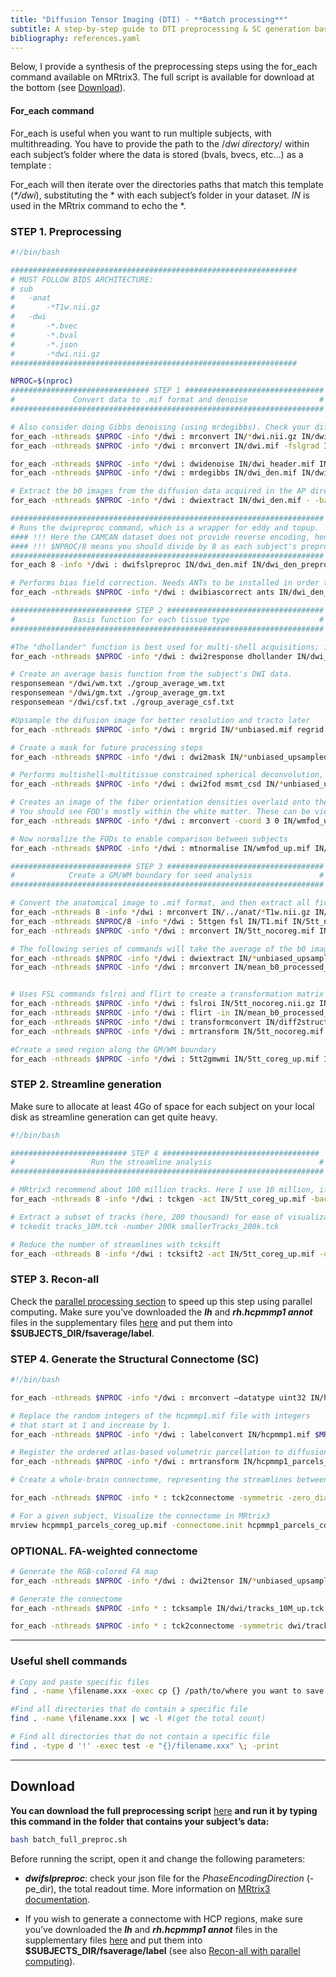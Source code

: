 ```yaml
---
title: "Diffusion Tensor Imaging (DTI) - **Batch processing**"
subtitle: A step-by-step guide to DTI preprocessing & SC generation based on MRtrix3
bibliography: references.yaml
---
```


Below, I provide a synthesis of the preprocessing steps using the for_each command available on MRtrix3. The full script is available for download at the bottom (see [Download]).

#### For_each command

For_each is useful when you want to run multiple subjects, with multithreading. You have to provide the path to the /*dwi directory*/ within each subject's folder where the data is stored (bvals, bvecs, etc...) as a template :

For_each will then iterate over the directories paths that match this template (*\*/dwi*), substituting the \* with each subject's folder in your dataset. *IN* is used in the MRtrix command to echo the \*.

### STEP 1. Preprocessing

``` bash
#!/bin/bash

################################################################
# MUST FOLLOW BIDS ARCHITECTURE:
# sub
#   -anat
#       -*T1w.nii.gz
#   -dwi
#       -*.bvec
#       -*.bval
#       -*.json
#       -*dwi.nii.gz
################################################################

NPROC=$(nproc)
############################### STEP 1 ###############################
#             Convert data to .mif format and denoise                #
######################################################################

# Also consider doing Gibbs denoising (using mrdegibbs). Check your diffusion data for ringing artifacts before deciding whether to use it
for_each -nthreads $NPROC -info */dwi : mrconvert IN/*dwi.nii.gz IN/dwi.mif 
for_each -nthreads $NPROC -info */dwi : mrconvert IN/dwi.mif -fslgrad IN/*.bvec IN/*.bval IN/dwi_header.mif 

for_each -nthreads $NPROC -info */dwi : dwidenoise IN/dwi_header.mif IN/dwi_den.mif -noise IN/noise.mif 
for_each -nthreads $NPROC -info */dwi : mrdegibbs IN/dwi_den.mif IN/dwi_den_unr.mif 

# Extract the b0 images from the diffusion data acquired in the AP direction
for_each -nthreads $NPROC -info */dwi : dwiextract IN/dwi_den.mif - -bzero \| mrmath - mean IN/mean_b0_AP.mif -axis 3 

######################################################################
# Runs the dwipreproc command, which is a wrapper for eddy and topup.
#### !!! Here the CAMCAN dataset does not provide reverse encoding, hence -rpe_none !!! ####
#### !!! $NPROC/8 means you should divide by 8 as each subject's preprocessing will be performed by 8 threads already (see at the end of the line) #### !!!
######################################################################
for_each 8 -info */dwi : dwifslpreproc IN/dwi_den.mif IN/dwi_den_preproc.mif -pe_dir AP -rpe_none -readout_time 0.0342002 -eddy_options " --slm=linear --data_is_shelled"  -nthreads 8

# Performs bias field correction. Needs ANTs to be installed in order to use the "ants" option (use "fsl" otherwise)
for_each -nthreads $NPROC -info */dwi : dwibiascorrect ants IN/dwi_den_preproc.mif IN/dwi_den_preproc_unbiased.mif -bias IN/bias.mif 

########################### STEP 2 ###################################
#             Basis function for each tissue type                    #
######################################################################

#The "dhollander" function is best used for multi-shell acquisitions; it will estimate different basis functions for each tissue type. For single-shell acquisition, use the "tournier" function instead
for_each -nthreads $NPROC -info */dwi : dwi2response dhollander IN/dwi_den_preproc_unbiased.mif IN/wm.txt IN/gm.txt IN/csf.txt -voxels IN/voxels.mif 

# Create an average basis function from the subject's DWI data. 
responsemean */dwi/wm.txt ./group_average_wm.txt
responsemean */dwi/gm.txt ./group_average_gm.txt
responsemean */dwi/csf.txt ./group_average_csf.txt

#Upsample the difusion image for better resolution and tracto later
for_each -nthreads $NPROC -info */dwi : mrgrid IN/*unbiased.mif regrid -vox 1.5 IN/dwi_unbiased_upsampled.mif

# Create a mask for future processing steps
for_each -nthreads $NPROC -info */dwi : dwi2mask IN/*unbiased_upsampled.mif IN/mask_up.mif

# Performs multishell-multitissue constrained spherical deconvolution, using the basis functions estimated above
for_each -nthreads $NPROC -info */dwi : dwi2fod msmt_csd IN/*unbiased_upsampled.mif -mask IN/mask_up.mif group_average_wm.txt IN/wmfod_up.mif group_average_gm.txt IN/gmfod_up.mif group_average_csf.txt IN/csffod_up.mif 

# Creates an image of the fiber orientation densities overlaid onto the estimated tissues (Blue=WM; Green=GM; Red=CSF)
# You should see FOD's mostly within the white matter. These can be viewed later with the command "mrview vf.mif -odf.load_sh wmfod.mif"
for_each -nthreads $NPROC -info */dwi : mrconvert -coord 3 0 IN/wmfod_up.mif - \| mrcat IN/csffod_up.mif IN/gmfod_up.mif - IN/vf_up.mif 

# Now normalize the FODs to enable comparison between subjects
for_each -nthreads $NPROC -info */dwi : mtnormalise IN/wmfod_up.mif IN/wmfod_norm_up.mif IN/gmfod_up.mif IN/gmfod_norm_up.mif IN/csffod_up.mif IN/csffod_norm_up.mif -mask IN/mask_up.mif 

########################### STEP 3 ###################################
#            Create a GM/WM boundary for seed analysis               #
######################################################################

# Convert the anatomical image to .mif format, and then extract all five tissue catagories (1=GM; 2=Subcortical GM; 3=WM; 4=CSF; 5=Pathological tissue)
for_each -nthreads 8 -info */dwi : mrconvert IN/../anat/*T1w.nii.gz IN/T1.mif 
for_each -nthreads $NPROC/8 -info */dwi : 5ttgen fsl IN/T1.mif IN/5tt_nocoreg.mif -nthreads 8 
for_each -nthreads $NPROC -info */dwi : mrconvert IN/5tt_nocoreg.mif IN/5tt_nocoreg.nii.gz

# The following series of commands will take the average of the b0 images (which have the best contrast), convert them to NIFTI format, and use it for coregistration.
for_each -nthreads $NPROC -info */dwi : dwiextract IN/*unbiased_upsampled.mif - -bzero \| mrmath - mean IN/mean_b0_processed_up.mif -axis 3 
for_each -nthreads $NPROC -info */dwi : mrconvert IN/mean_b0_processed_up.mif IN/mean_b0_processed_up.nii.gz 


# Uses FSL commands fslroi and flirt to create a transformation matrix for regisitration between the tissue map and the b0 images
for_each -nthreads $NPROC -info */dwi : fslroi IN/5tt_nocoreg.nii.gz IN/5tt_vol0.nii.gz 0 1 #Extract the first volume of the 5tt dataset (since flirt can only use 3D images, not 4D images)
for_each -nthreads $NPROC -info */dwi : flirt -in IN/mean_b0_processed_up.nii.gz -ref IN/5tt_vol0.nii.gz -interp nearestneighbour -dof 6 -omat IN/diff2struct_fsl_up.mat
for_each -nthreads $NPROC -info */dwi : transformconvert IN/diff2struct_fsl_up.mat IN/mean_b0_processed_up.nii.gz IN/5tt_nocoreg.nii.gz flirt_import IN/diff2struct_mrtrix_up.txt 
for_each -nthreads $NPROC -info */dwi : mrtransform IN/5tt_nocoreg.mif -linear IN/diff2struct_mrtrix_up.txt -inverse IN/5tt_coreg_up.mif 

#Create a seed region along the GM/WM boundary
for_each -nthreads $NPROC -info */dwi : 5tt2gmwmi IN/5tt_coreg_up.mif IN/gmwmSeed_coreg_up.mif
```

### STEP 2. Streamline generation

Make sure to allocate at least 4Go of space for each subject on your local disk as streamline generation can get quite heavy.

``` bash
#!/bin/bash

########################## STEP 4 ###################################
#                 Run the streamline analysis                        #
######################################################################

# MRtrix3 recommend about 100 million tracks. Here I use 10 million, if only to save time. Read their papers and then make a decision
for_each -nthreads 8 -info */dwi : tckgen -act IN/5tt_coreg_up.mif -backtrack -seed_gmwmi IN/gmwmSeed_coreg_up.mif -nthreads 8 -maxlength 250 -cutoff 0.06 -select 10000k IN/wmfod_norm_up.mif IN/tracks_10M_up.tck 

# Extract a subset of tracks (here, 200 thousand) for ease of visualization
# tckedit tracks_10M.tck -number 200k smallerTracks_200k.tck

# Reduce the number of streamlines with tcksift
for_each -nthreads 8 -info */dwi : tcksift2 -act IN/5tt_coreg_up.mif -out_mu IN/sift_mu_up.txt -out_coeffs IN/sift_coeffs_up.txt -nthreads 8 IN/tracks_10M_up.tck IN/wmfod_norm_up.mif IN/sift_1M_up.txt 
```

### STEP 3. Recon-all

Check the [parallel processing section](parallel.qmd) to speed up this step using parallel computing**.** Make sure you've downloaded the ***lh*** and ***rh.hcpmmp1 annot*** files in the supplementary files [here](https://osf.io/fkyht/#!) and put them into **\$SUBJECTS_DIR/fsaverage/label**.

### STEP 4. Generate the Structural Connectome (SC)

``` bash
#!/bin/bash

for_each -nthreads $NPROC -info */dwi : mrconvert –datatype uint32 IN/hcpmmp1.mgz  IN/hcpmmp1.mif 

# Replace the random integers of the hcpmmp1.mif file with integers
# that start at 1 and increase by 1.
for_each -nthreads $NPROC -info */dwi : labelconvert IN/hcpmmp1.mif $MRtrix3/labelconvert/hcpmmp1_original.txt $MRtrix3/labelconvert/hcpmmp1_ordered.txt IN/hcpmmp1_parcels_nocoreg.mif 

# Register the ordered atlas-based volumetric parcellation to diffusion space.
for_each -nthreads $NPROC -info */dwi : mrtransform IN/hcpmmp1_parcels_nocoreg.mif –linear IN/diff2struct_mrtrix_up.txt –inverse –datatype uint32 IN/hcpmmp1_parcels_coreg_up.mif 

# Create a whole-brain connectome, representing the streamlines between each parcellation pair in the atlas (in this case, 379x379). The "symmetric" option will make the lower diagonal the same as the upper diagonal, and the "scale_invnodevol" option will scale the connectome by the inverse of the size of the node

for_each -nthreads $NPROC -info * : tck2connectome -symmetric -zero_diagonal -scale_invnodevol -tck_weights_in IN/dwi/sift_1M_up.txt IN/dwi/tracks_10M_up.tck IN/dwi/hcpmmp1_parcels_coreg_up.mif IN/dwi/IN_hcpmmp1_parcels_coreg_up.csv -out_assignment IN/dwi/assignments_IN_hcpmmp1_parcels_coreg_up.csv 

# For a given subject, Visualize the connectome in MRtrix3
mrview hcpmmp1_parcels_coreg_up.mif -connectome.init hcpmmp1_parcels_coreg_up.mif -connectome.load sub*_up.csv
```

### OPTIONAL. FA-weighted connectome

``` bash
# Generate the RGB-colored FA map
for_each -nthreads $NPROC -info */dwi : dwi2tensor IN/*unbiased_upsampled.mif - \| tensor2metric - -fa - \| mrcalc - -abs IN/FA_up.mif

# Generate the connectome
for_each -nthreads $NPROC -info * : tcksample IN/dwi/tracks_10M_up.tck IN/dwi/FA_up.mif IN/dwi/IN_mean_FA_per_streamline_up.csv -stat_tck mean

for_each -nthreads $NPROC -info * : tck2connectome -symmetric dwi/tracks_10M_up.tck -tck_weights_in dwi/sift_1M_up.txt dwi/hcpmmp1_parcels_coreg_up.mif dwi/IN_mean_FA_connectome_up.csv -scale_file dwi/IN_mean_FA_per_streamline_up.csv -stat_edge mean
```

------------------------------------------------------------------------

### Useful shell commands

``` bash
# Copy and paste specific files 
find . -name \filename.xxx -exec cp {} /path/to/where you want to save the SC \;  

#Find all directories that do contain a specific file 
find . -name \filename.xxx | wc -l #(get the total count)  

# Find all directories that do not contain a specific file 
find . -type d '!' -exec test -e "{}/filename.xxx" \; -print
```

------------------------------------------------------------------------

## Download

**You can download the full preprocessing script** [here](https://github.com/ClementGuichet/clementguichet.github.io/blob/main/content/downloads/batch_full_preproc.sh) **and run it by typing this command in the folder that contains your subject's data:**

``` bash
bash batch_full_preproc.sh
```

Before running the script, open it and change the following parameters:

-   ***dwifslpreproc***: check your json file for the *PhaseEncodingDirection* (-pe_dir), the total readout time. More information on [MRtrix3 documentation](https://www.mrtrix.org/documentation/).

-   If you wish to generate a connectome with HCP regions, make sure you've downloaded the ***lh*** and ***rh.hcpmmp1 annot*** files in the supplementary files [here](https://osf.io/fkyht/#!) and put them into **\$SUBJECTS_DIR/fsaverage/label** (see also [Recon-all with parallel computing](parallel.qmd)).

